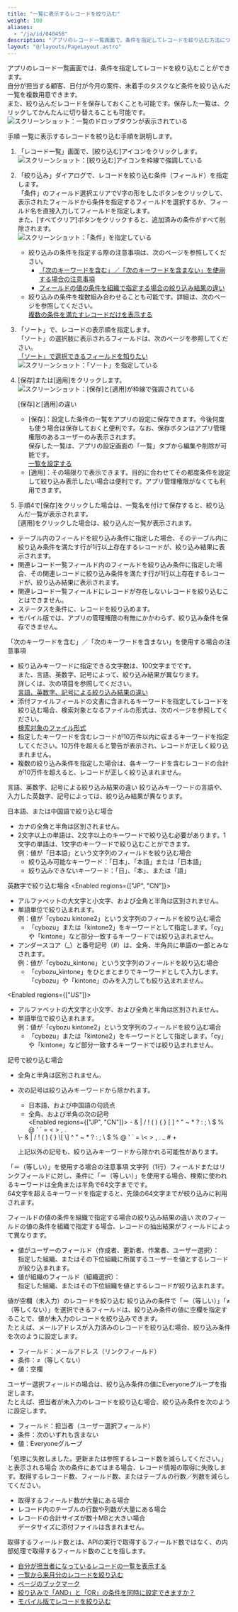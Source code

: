```yaml
---
title: "一覧に表示するレコードを絞り込む"
weight: 100
aliases:
  - "/ja/id/040458"
description: "アプリのレコード一覧画面で、条件を指定してレコードを絞り込む方法について説明しています。"
layout: "@/layouts/PageLayout.astro"
---
```




アプリのレコード一覧画面では、条件を指定してレコードを絞り込むことができます。  
自分が担当する顧客、日付が今月の案件、未着手のタスクなど条件を絞り込んだ一覧を複数用意できます。  
また、絞り込んだレコードを保存しておくことも可能です。保存した一覧は、クリックしてかんたんに切り替えることも可能です。
<Img src="/k/kintone/img-ja/filter_records_01.png" alt="スクリーンショット：一覧のドロップダウンが表示されている" />

<Heading id="app_collectdata_filter_records_10">手順</Heading>
一覧に表示するレコードを絞り込む手順を説明します。

1. 「レコード一覧」画面で、[絞り込む]アイコンをクリックします。
   <Img src="/k/kintone/img-ja/filter_records_img01.png" alt="スクリーンショット：[絞り込む]アイコンを枠線で強調している" />

1. 「絞り込み」ダイアログで、レコードを絞り込む条件（フィールド）を指定します。  
   「条件」のフィールド選択エリアでV字の形をしたボタンをクリックして、表示されたフィールドから条件を指定するフィールドを選択するか、フィールド名を直接入力してフィールドを指定します。  
   また、[すべてクリア]ボタンをクリックすると、追加済みの条件がすべて削除されます。  
   <Img src="/k/kintone/img-ja/filter_records_img03.png" alt="スクリーンショット：「条件」を指定している" />

   <Note>

   * 絞り込みの条件を指定する際の注意事項は、次のページを参照してください。  
     * [「次のキーワードを含む」／「次のキーワードを含まない」を使用する場合の注意事項](#app_collectdata_filter_records_20)  
     * [フィールドの値の条件を組織で指定する場合の絞り込み結果の違い](#app_collectdata_filter_records_40)
   * 絞り込みの条件を複数組み合わせることも可能です。詳細は、次のページを参照してください。  
     [複数の条件を満たすレコードだけを表示する](/k/ja/id/040457.html)

   </Note>

1. 「ソート」で、レコードの表示順を指定します。  
  「ソート」の選択肢に表示されるフィールドは、次のページを参照してください。  
  [「ソート」で選択できるフィールドを知りたい](/k/ja/id/040225.html)
   <Img src="/k/kintone/img-ja/filter_records_img04.png" alt="スクリーンショット：「ソート」を指定している" />

1. [保存]または[適用]をクリックします。  
   <Img src="/k/kintone/img-ja/filter_records_img05.png" alt="スクリーンショット：[保存]と[適用]が枠線で強調されている" />

   <Hint>
   <Subtitle>[保存]と[適用]の違い</Subtitle>

   * [保存]：設定した条件の一覧をアプリの設定に保存できます。今後何度も使う場合は保存しておくと便利です。なお、保存ボタンはアプリ管理権限のあるユーザーのみ表示されます。  
     保存した一覧は、アプリの設定画面の「一覧」タブから編集や削除が可能です。  
     [一覧を設定する](/k/ja/id/040612.html)
   * [適用]：その場限りで表示できます。目的に合わせてその都度条件を設定して絞り込み表示したい場合は便利です。アプリ管理権限がなくても利用できます。

   </Hint>

1. 手順4で[保存]をクリックした場合は、一覧名を付けて保存すると、絞り込んだ一覧が表示されます。  
   [適用]をクリックした場合は、絞り込んだ一覧が表示されます。

<Note>

* テーブル内のフィールドを絞り込み条件に指定した場合、そのテーブル内に絞り込み条件を満たす行が1行以上存在するレコードが、絞り込み結果に表示されます。
* 関連レコード一覧フィールド内のフィールドを絞り込み条件に指定した場合、その関連レコードに絞り込み条件を満たす行が1行以上存在するレコードが、絞り込み結果に表示されます。
* 関連レコード一覧フィールドにレコードが存在しないレコードを絞り込むことはできません。
* ステータスを条件に、レコードを絞り込めます。
* モバイル版では、アプリの管理権限の有無にかかわらず、絞り込み条件を保存できません。

</Note>

<Heading id="app_collectdata_filter_records_20">「次のキーワードを含む」／「次のキーワードを含まない」を使用する場合の注意事項</Heading>
* 絞り込みキーワードに指定できる文字数は、100文字までです。  
  また、言語、英数字、記号によって、絞り込み結果が異なります。  
  詳しくは、次の項目を参照してください。  
  [言語、英数字、記号による絞り込み結果の違い](#app_collectdata_filter_records_2010)
* 添付ファイルフィールドの文書に含まれるキーワードを指定してレコードを絞り込む場合、検索対象となるファイルの形式は、次のページを参照してください。  
  [検索対象のファイル形式](/k/ja/id/040690.html)
* 指定したキーワードを含むレコードが10万件以内に収まるキーワードを指定してください。10万件を超えると警告が表示され、レコードが正しく絞り込まれません。
* 複数の絞り込み条件を指定した場合は、各キーワードを含むレコードの合計が10万件を超えると、レコードが正しく絞り込まれません。

<Heading level={3} id="app_collectdata_filter_records_2010">言語、英数字、記号による絞り込み結果の違い</Heading>
絞り込みキーワードの言語や、入力した英数字、記号によっては、絞り込み結果が異なります。

<Heading level={4} id="app_collectdata_filter_records_201010">日本語、または中国語で絞り込む場合</Heading>
* カナの全角と半角は区別されません。
* 2文字以上の単語は、2文字以上のキーワードで絞り込む必要があります。1文字の単語は、1文字のキーワードで絞り込むことができます。  
  例：値が「日本語」という文字列のフィールドを絞り込む場合
  * 絞り込み可能なキーワード：「日本」、「本語」または「日本語」
  * 絞り込みできないキーワード：「日」、「本」、または「語」

<Heading level={4} id="app_collectdata_filter_records_201020">英数字で絞り込む場合</Heading>
<Enabled regions={["JP", "CN"]}>

* アルファベットの大文字と小文字、および全角と半角は区別されません。
* 単語単位で絞り込まれます。  
  例：値が「cybozu kintone2」という文字列のフィールドを絞り込む場合
  * 「cybozu」または「kintone2」をキーワードとして指定します。「cy」や「kintone」など部分一致するキーワードでは絞り込まれません。
* アンダースコア（_）と番号記号（#）は、全角、半角共に単語の一部とみなされます。  
  例：値が「cybozu_kintone」という文字列のフィールドを絞り込む場合  
  * 「cybozu_kintone」をひとまとまりでキーワードとして入力します。「cybozu」や「kintone」のみを入力しても絞り込まれません。

</Enabled>

<Enabled regions={["US"]}>

* アルファベットの大文字と小文字、および全角と半角は区別されません。
* 単語単位で絞り込まれます。  
  例：値が「cybozu kintone2」という文字列のフィールドを絞り込む場合
  * 「cybozu」または「kintone2」をキーワードとして指定します。「cy」や「kintone」など部分一致するキーワードでは絞り込まれません。

</Enabled>

<Heading level={4} id="app_collectdata_filter_records_201030">記号で絞り込む場合</Heading>
* 全角と半角は区別されません。
* 次の記号は絞り込みキーワードから除かれます。
  * 日本語、および中国語の句読点
  * 全角、および半角の次の記号  
  <Enabled regions={["JP", "CN"]}>
  \- &amp; | / ! ( ) { } \[ \] ^ &quot; ~ * ? : ; \ $ % @ ' ` = \< > , .
  </Enabled>
  <Enabled regions={["US"]}>
  \- &amp; | / ! ( ) { } \[ \] ^ &quot; ~ * ? : ; \ $ % @ ' ` = \< > , . _ # +
  </Enabled>

  上記以外の記号も、絞り込みキーワードから除かれる可能性があります。

<Heading id="app_collectdata_filter_records_21">「＝（等しい）」を使用する場合の注意事項</Heading>
文字列（1行）フィールドまたはリンクフィールドに対し、条件に「＝（等しい）」を使用する場合、検索に使われるキーワードは全角または半角で64文字までです。  
64文字を超えるキーワードを指定すると、先頭の64文字までが絞り込みに利用されます。

<Heading id="app_collectdata_filter_records_40">フィールドの値の条件を組織で指定する場合の絞り込み結果の違い</Heading>
次のフィールドの値の条件を組織で指定する場合、レコードの抽出結果がフィールドによって異なります。

* 値がユーザーのフィールド（作成者、更新者、作業者、ユーザー選択）：  
  指定した組織、またはその下位組織に所属するユーザーを値とするレコードが絞り込まれます。
* 値が組織のフィールド（組織選択）：  
  指定した組織、またはその下位組織を値とするレコードが絞り込まれます。

<Heading id="app_collectdata_filter_records_30">値が空欄（未入力）のレコードを絞り込む</Heading>
絞り込みの条件で「＝（等しい）」「≠（等しくない）」を選択できるフィールドは、絞り込み条件の値に空欄を指定することで、値が未入力のレコードを絞り込みできます。  
たとえば、メールアドレスが入力済みのレコードを絞り込む場合、絞り込み条件を次のように設定します。

* フィールド：メールアドレス（リンクフィールド）
* 条件：≠（等しくない）
* 値：空欄

ユーザー選択フィールドの場合は、絞り込み条件の値にEveryoneグループを指定します。  
たとえば、担当者が未入力のレコードを絞り込む場合、絞り込み条件を次のように設定します。

* フィールド：担当者（ユーザー選択フィールド）
* 条件：次のいずれも含まない
* 値：Everyoneグループ

<Heading id="anchor_filter_records_error">「処理に失敗しました。更新または参照するレコード数を減らしてください。」と表示される場合</Heading>
次の条件にあてはまる場合、レコード情報の取得に失敗します。取得するレコード数、フィールド数、またはテーブルの行数／列数を減らしてください。

* 取得するフィールド数が大量にある場合
* レコード内のテーブルの行数や列数が大量にある場合
* レコードの合計サイズが数十MBと大きい場合  
  データサイズに添付ファイルは含まれません。

<Note>

取得するフィールド数とは、APIの実行で取得するフィールド数ではなく、<Kintone />の内部処理で取得するフィールド数のことを指します。

</Note>

<Reference>

* [自分が担当者になっているレコードの一覧を表示する](/k/ja/id/040759.html)
* [一覧から来月分のレコードを絞り込む](/k/ja/id/040745.html)
* [ページのブックマーク](/k/ja/id/040289.html)
* [絞り込みで「AND」と「OR」の条件を同時に設定できますか？](/k/ja/id/040155.html)
* [モバイル版でレコードを絞り込む](/k/ja/id/040664.html)

</Reference>
